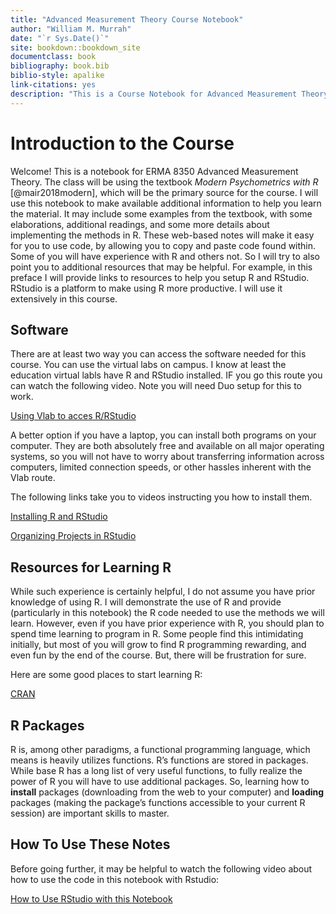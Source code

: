 ```yaml
--- 
title: "Advanced Measurement Theory Course Notebook"
author: "William M. Murrah"
date: "`r Sys.Date()`"
site: bookdown::bookdown_site
documentclass: book
bibliography: book.bib
biblio-style: apalike
link-citations: yes
description: "This is a Course Notebook for Advanced Measurement Theory (ERMA 8350)"
---
```


# Introduction to the Course {-}



Welcome!
This is a notebook for ERMA 8350 Advanced Measurement Theory.
The class will be using the textbook *Modern Psychometrics with R* [@mair2018modern], which will be the primary source for the course. 
I will use this notebook to make available additional information to help you learn the material. 
It may include some examples from the textbook, with some elaborations, additional readings, and some more details about implementing the methods in R. 
These web-based notes will make it easy for you to use code, by allowing you to copy and paste code found within.
Some of you will have experience with R and others not.
So I will try to also point you to additional resources that may be helpful. 
For example, in this preface I will provide links to resources to help you setup R and RStudio.
RStudio is a platform to make using R more productive.
I will use it extensively in this course.

## Software {-}  

There are at least two way you can access the software needed for this course. 
You can use the virtual labs on campus.
I know at least the education virtual labls have R and RStudio installed.
IF you go this route you can watch the following video.
Note you will need Duo setup for this to work.

[Using Vlab to acces R/RStudio](https://nv.instructuremedia.com/fetch/QkFoYkIxc0hhUVNIRGFrSE1Hd3JCeWhUREdFPS0tZjk4ODFlYWEyZWFiNWQwYWYyZDk0YTZjMjljZTJlMjBkNmIwMzE5Yw.mp4)

A better option if you have a laptop, you can install both programs on your computer. 
They are both absolutely free and available on all major operating systems, so you will not have to worry about transferring information across computers, limited connection speeds, or other hassles inherent with the Vlab route.

The following links take you to videos instructing you how to install them.

[Installing R and RStudio](https://auburn.hosted.panopto.com/Panopto/Pages/Viewer.aspx?id=5dacd1fe-b888-407b-a89f-ac150135ace8)

[Organizing Projects in RStudio](https://auburn.hosted.panopto.com/Panopto/Pages/Viewer.aspx?id=aed0e2a9-004f-453f-80c7-abbe010a063b)


## Resources for Learning R {-}

While such experience is certainly helpful, I do not assume you have prior knowledge of using R.
I will demonstrate the use of R and provide (particularly in this notebook) the R code needed to use the methods we will learn.
However, even if you have prior experience with R, you should plan to spend time learning to program in R.
Some people find this intimidating initially, but most of you will grow to find R programming rewarding, and even fun by the end of the course. 
But, there will be frustration for sure.

Here are some good places to start learning R:

[CRAN](https://cran.r-project.org/)


## R Packages {-}

R is, among other paradigms, a functional programming language, which means is heavily utilizes functions. 
R's functions are stored in packages.
While base R has a long list of very useful functions, to fully realize the power of R you will have to use additional packages.
So, learning how to **install** packages (downloading from the web to your computer) and **loading** packages (making the package's functions accessible to your current R session) are important skills to master.


## How To Use These Notes {-}

Before going further, it may be helpful to watch the following video about how to use the code in this notebook with Rstudio:

[How to Use RStudio with this Notebook](https://auburn.hosted.panopto.com/Panopto/Pages/Viewer.aspx?id=13acb849-902a-45c7-bc4e-ad870153fcae)

